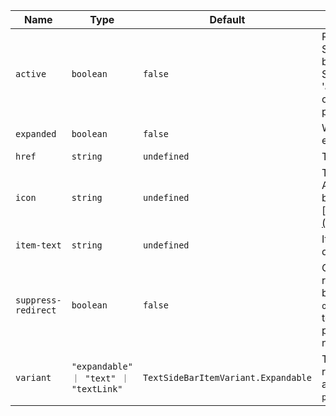 
  | Name | Type | Default | Description |
| --- | --- | --- | --- |
| `active` | `boolean` | `false` | Represents whether this SideBarItem is 'active' and will be styled differently than SideBarItems that are not 'active'. There should only be one SideBarItem that is 'active' per SideBar. |
| `expanded` | `boolean` | `false` | Whether the component is expanded. |
| `href` | `string` | `undefined` | The URL to link to. |
| `icon` | `string` | `undefined` | The name of the icon to display. A full list of available icons can be viewed at [https://fonts.google.com/icons](https://fonts.google.com/icons) |
| `item-text` | `string` | `undefined` | Item text for the button or link depending on variant |
| `suppress-redirect` | `boolean` | `false` | Causes the default browser redirect to be suppressed. Can be used in conjunction with the `onTextSideBarItemClick` event to use a navigation router and prevent a full page reload when navigating. |
| `variant` | `"expandable" ｜ "text" ｜ "textLink"` | `TextSideBarItemVariant.Expandable` | The type of text side bar item to render. Valid values are `primary` and `secondary`. Default value is `primary`. |

